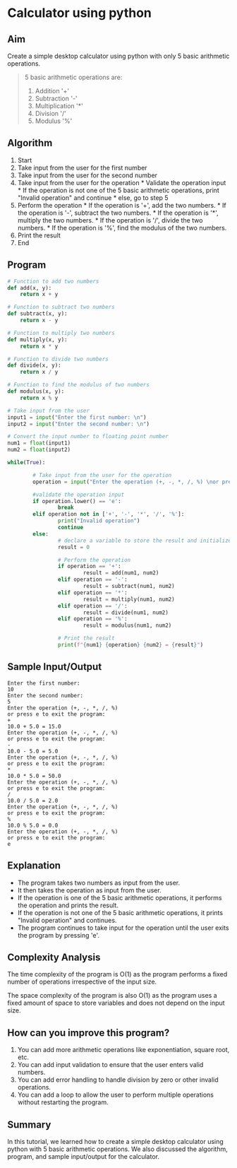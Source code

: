 # Calculator using python

## Aim

Create a simple desktop calculator using python with only 5 basic arithmetic operations.

> 5 basic arithmetic operations are:
> 1. Addition '+'
> 2. Subtraction '-'
> 3. Multiplication '*'
> 4. Division '/'
> 5. Modulus '%'

## Algorithm

1. Start
2. Take input from the user for the first number
3. Take input from the user for the second number
4. Take input from the user for the operation
        * Validate the operation input
        * If the operation is not one of the 5 basic arithmetic operations, print "Invalid operation" and continue
        * else, go to step 5
5. Perform the operation
        * If the operation is '+', add the two numbers.
        * If the operation is '-', subtract the two numbers.
        * If the operation is '*', multiply the two numbers.
        * If the operation is '/', divide the two numbers.
        * If the operation is '%', find the modulus of the two numbers.
6. Print the result
7. End

## Program

```python filename="calculator.py" copy showLineNumbers
# Function to add two numbers
def add(x, y):
    return x + y

# Function to subtract two numbers
def subtract(x, y):
    return x - y

# Function to multiply two numbers
def multiply(x, y):
    return x * y

# Function to divide two numbers
def divide(x, y):
    return x / y

# Function to find the modulus of two numbers
def modulus(x, y):
    return x % y

# Take input from the user
input1 = input("Enter the first number: \n")
input2 = input("Enter the second number: \n")

# Convert the input number to floating point number
num1 = float(input1)
num2 = float(input2)

while(True):

        # Take input from the user for the operation
        operation = input("Enter the operation (+, -, *, /, %) \nor press e to exit the program: \n")

        #validate the operation input
        if operation.lower() == 'e':
                break
        elif operation not in ['+', '-', '*', '/', '%']:
                print("Invalid operation")
                continue
        else:
                # declare a variable to store the result and initialize it to 0 (not necessary)
                result = 0

                # Perform the operation
                if operation == '+':
                        result = add(num1, num2)
                elif operation == '-':
                        result = subtract(num1, num2)
                elif operation == '*':
                        result = multiply(num1, num2)
                elif operation == '/':
                        result = divide(num1, num2)
                elif operation == '%':
                        result = modulus(num1, num2)

                # Print the result
                print(f"{num1} {operation} {num2} = {result}")

```
## Sample Input/Output

```plaintext
Enter the first number:
10
Enter the second number:
5
Enter the operation (+, -, *, /, %)
or press e to exit the program:
+
10.0 + 5.0 = 15.0
Enter the operation (+, -, *, /, %)
or press e to exit the program:
-
10.0 - 5.0 = 5.0
Enter the operation (+, -, *, /, %)
or press e to exit the program:
*
10.0 * 5.0 = 50.0
Enter the operation (+, -, *, /, %)
or press e to exit the program:
/
10.0 / 5.0 = 2.0
Enter the operation (+, -, *, /, %)
or press e to exit the program:
%
10.0 % 5.0 = 0.0
Enter the operation (+, -, *, /, %)
or press e to exit the program:
e
```

## Explanation

* The program takes two numbers as input from the user.
* It then takes the operation as input from the user.
* If the operation is one of the 5 basic arithmetic operations, it performs the operation and prints the result.
* If the operation is not one of the 5 basic arithmetic operations, it prints "Invalid operation" and continues.
* The program continues to take input for the operation until the user exits the program by pressing 'e'.

## Complexity Analysis

The time complexity of the program is O(1) as the program performs a fixed number of operations irrespective of the input size.

The space complexity of the program is also O(1) as the program uses a fixed amount of space to store variables and does not depend on the input size.

## How can you improve this program?

1. You can add more arithmetic operations like exponentiation, square root, etc.
2. You can add input validation to ensure that the user enters valid numbers.
3. You can add error handling to handle division by zero or other invalid operations.
4. You can add a loop to allow the user to perform multiple operations without restarting the program.

## Summary

In this tutorial, we learned how to create a simple desktop calculator using python with 5 basic arithmetic operations. We also discussed the algorithm, program, and sample input/output for the calculator.